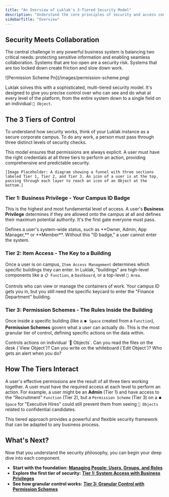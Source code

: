 ```yaml
---
title: "An Overview of Luklak's 3-Tiered Security Model"
description: "Understand the core principles of security and access control in Luklak, from high-level system privileges to granular data permissions."
sidebarTitle: "Overview"
---
```


## Security Meets Collaboration

The central challenge in any powerful business system is balancing two critical needs: protecting sensitive information and enabling seamless collaboration. Systems that are too open are a security risk. Systems that are too locked down create friction and slow down work.

<Frame>
  ![Permission Scheme Pn](/images/permission-scheme.png)
</Frame>

Luklak solves this with a sophisticated, multi-tiered security model. It's designed to give you precise control over who can see and do what at every level of the platform, from the entire system down to a single field on an individual `🧊 Object`.

## The 3 Tiers of Control

To understand how security works, think of your Luklak instance as a secure corporate campus. To do any work, a person must pass through three distinct levels of security checks.

<Info>
  This model ensures that permissions are always explicit. A user must have the right credentials at all three tiers to perform an action, providing comprehensive and predictable security.
</Info>

`[Image Placeholder: A diagram showing a funnel with three sections labeled Tier 1, Tier 2, and Tier 3. An icon of a user is at the top, passing through each layer to reach an icon of an Object at the bottom.]`

### Tier 1: Business Privilege - Your Campus ID Badge

This is the highest and most fundamental level of access. A user's **Business Privilege** determines if they are allowed onto the campus at all and defines their maximum potential authority. It's the first gate everyone must pass.

<Card title="Tier 1: Business Privilege" icon="user-shield" iconType="duotone">
  Defines a user's system-wide status, such as **Owner, Admin, App Manager,** or **Member**. Without this "ID badge," a user cannot enter the system.
</Card>

### Tier 2: Item Access - The Key to a Building

Once a user is on campus, `Item Access Management` determines which specific buildings they can enter. In Luklak, "buildings" are high-level components like a `📋 Function`, a `Dashboard`, or a top-level `📂 Area`.

<Card title="Tier 2: Item Access" icon="key" iconType="duotone">
  Controls who can view or manage the containers of work. Your campus ID gets you in, but you still need the specific keycard to enter the "Finance Department" building.
</Card>

### Tier 3: Permission Schemes - The Rules Inside the Building

Once inside a specific building (like a `⏹️ Space` created from a `Function`), **Permission Schemes** govern what a user can actually do. This is the most granular tier of control, defining specific actions on the data within.

<Card title="Tier 3: Permission Schemes" icon="file-invoice" iconType="duotone">
  Controls actions on individual `🧊 Objects`. Can you read the files on the desk (`View Object`)? Can you write on the whiteboard (`Edit Object`)? Who gets an alert when you do?
</Card>

## How The Tiers Interact

A user's effective permissions are the result of all three tiers working together. A user must have the required access at each level to perform an action. For example, a user might be an **Admin** (Tier 1) and have access to the "Recruitment" `Function` (Tier 2), but a `Permission Scheme` (Tier 3) on a `⏹️ Space` for "Executive Hires" could still prevent them from seeing `🧊 Objects` related to confidential candidates.

This tiered approach provides a powerful and flexible security framework that can be adapted to any business process.

## What's Next?

Now that you understand the security philosophy, you can begin your deep dive into each component.

- **Start with the foundation:** [**Managing People: Users, Groups, and Roles**](/en/02-platform/platform-overview/permissions-and-notifications/users-groups-roles)
- **Explore the first tier of security:** [**Tier 1: System Access with Business Privileges**](/en/02-platform/platform-overview/the-ground-layer-1#tier-1%3A-business-privilege-your-campus-id-badge)
- **See how granular control works:** [**Tier 3: Granular Control with Permission Schemes**](/en/02-platform/platform-overview/permissions-and-notifications/permission-schemes)